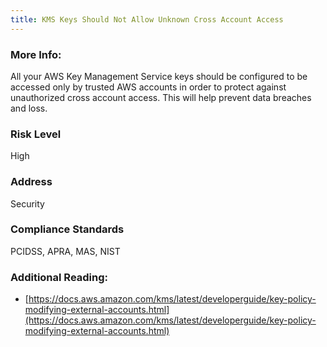 ```yaml
---
title: KMS Keys Should Not Allow Unknown Cross Account Access
---
```


### More Info:

All your AWS Key Management Service keys should be configured to be accessed only by trusted AWS accounts in order to protect against unauthorized cross account access. This will help prevent data breaches and loss.

### Risk Level

High

### Address

Security

### Compliance Standards

PCIDSS, APRA, MAS, NIST

### Additional Reading:

- [https://docs.aws.amazon.com/kms/latest/developerguide/key-policy-modifying-external-accounts.html](https://docs.aws.amazon.com/kms/latest/developerguide/key-policy-modifying-external-accounts.html)
